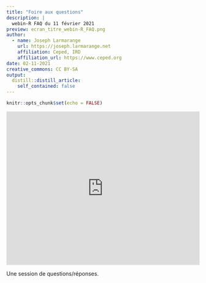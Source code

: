 ```yaml
---
title: "Foire aux questions"
description: |
  webin-R FAQ du 11 février 2021
preview: ecran_titre_webin-R_FAQ.png
author:
  - name: Joseph Larmarange
    url: https://joseph.larmarange.net
    affiliation: Ceped, IRD
    affiliation_url: https://www.ceped.org
date: 02-11-2021
creative_commons: CC BY-SA
output:
  distill::distill_article:
    self_contained: false
---
```



```r
knitr::opts_chunk$set(echo = FALSE)
```


<iframe width="100%" height="400" src="https://www.youtube.com/embed/Q2NktmA4c4k" frameborder="0" allow="accelerometer; autoplay; clipboard-write; encrypted-media; gyroscope; picture-in-picture" allowfullscreen></iframe>


Une session de questions/réponses.


